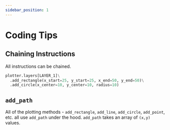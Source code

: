 ```yaml
---
sidebar_position: 1
---
```


# Coding Tips

## Chaining Instructions

All instructions can be chained.

```python
plotter.layers[LAYER_1]\
  .add_rectangle(x_start=25, y_start=25, x_end=50, y_end=50)\
  .add_circle(x_center=10, y_center=10, radius=10)
```

## `add_path`

All of the plotting methods - `add_rectangle`, `add_line`, `add_circle`, `add_point`, etc. all use `add_path` under the hood. `add_path` takes an array of `(x,y)` values.